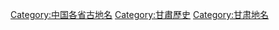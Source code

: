 [[Category:中国各省古地名|Category:中国各省古地名]]
[[Category:甘肅歷史|Category:甘肅歷史]]
[[Category:甘肃地名|Category:甘肃地名]]